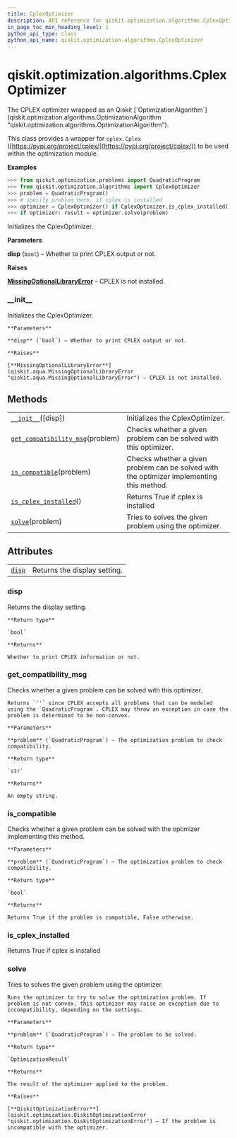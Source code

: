 ```yaml
---
title: CplexOptimizer
description: API reference for qiskit.optimization.algorithms.CplexOptimizer
in_page_toc_min_heading_level: 1
python_api_type: class
python_api_name: qiskit.optimization.algorithms.CplexOptimizer
---
```


# qiskit.optimization.algorithms.CplexOptimizer

<Class id="qiskit.optimization.algorithms.CplexOptimizer" isDedicatedPage={true} github="https://github.com/qiskit-community/qiskit-aqua/tree/stable/0.9/qiskit/optimization/algorithms/cplex_optimizer.py" signature="CplexOptimizer(disp=False)">
  The CPLEX optimizer wrapped as an Qiskit [`OptimizationAlgorithm`](qiskit.optimization.algorithms.OptimizationAlgorithm "qiskit.optimization.algorithms.OptimizationAlgorithm").

  This class provides a wrapper for `cplex.Cplex` ([https://pypi.org/project/cplex/](https://pypi.org/project/cplex/)) to be used within the optimization module.

  **Examples**

  ```python
  >>> from qiskit.optimization.problems import QuadraticProgram
  >>> from qiskit.optimization.algorithms import CplexOptimizer
  >>> problem = QuadraticProgram()
  >>> # specify problem here, if cplex is installed
  >>> optimizer = CplexOptimizer() if CplexOptimizer.is_cplex_installed() else None
  >>> if optimizer: result = optimizer.solve(problem)
  ```

  Initializes the CplexOptimizer.

  **Parameters**

  **disp** (`bool`) – Whether to print CPLEX output or not.

  **Raises**

  [**MissingOptionalLibraryError**](qiskit.aqua.MissingOptionalLibraryError "qiskit.aqua.MissingOptionalLibraryError") – CPLEX is not installed.

  ### \_\_init\_\_

  <Function id="qiskit.optimization.algorithms.CplexOptimizer.__init__" signature="__init__(disp=False)">
    Initializes the CplexOptimizer.

    **Parameters**

    **disp** (`bool`) – Whether to print CPLEX output or not.

    **Raises**

    [**MissingOptionalLibraryError**](qiskit.aqua.MissingOptionalLibraryError "qiskit.aqua.MissingOptionalLibraryError") – CPLEX is not installed.
  </Function>

  ## Methods

  |                                                                                                                                                                                |                                                                                           |
  | ------------------------------------------------------------------------------------------------------------------------------------------------------------------------------ | ----------------------------------------------------------------------------------------- |
  | [`__init__`](#qiskit.optimization.algorithms.CplexOptimizer.__init__ "qiskit.optimization.algorithms.CplexOptimizer.__init__")(\[disp])                                        | Initializes the CplexOptimizer.                                                           |
  | [`get_compatibility_msg`](#qiskit.optimization.algorithms.CplexOptimizer.get_compatibility_msg "qiskit.optimization.algorithms.CplexOptimizer.get_compatibility_msg")(problem) | Checks whether a given problem can be solved with this optimizer.                         |
  | [`is_compatible`](#qiskit.optimization.algorithms.CplexOptimizer.is_compatible "qiskit.optimization.algorithms.CplexOptimizer.is_compatible")(problem)                         | Checks whether a given problem can be solved with the optimizer implementing this method. |
  | [`is_cplex_installed`](#qiskit.optimization.algorithms.CplexOptimizer.is_cplex_installed "qiskit.optimization.algorithms.CplexOptimizer.is_cplex_installed")()                 | Returns True if cplex is installed                                                        |
  | [`solve`](#qiskit.optimization.algorithms.CplexOptimizer.solve "qiskit.optimization.algorithms.CplexOptimizer.solve")(problem)                                                 | Tries to solves the given problem using the optimizer.                                    |

  ## Attributes

  |                                                                                                                    |                              |
  | ------------------------------------------------------------------------------------------------------------------ | ---------------------------- |
  | [`disp`](#qiskit.optimization.algorithms.CplexOptimizer.disp "qiskit.optimization.algorithms.CplexOptimizer.disp") | Returns the display setting. |

  ### disp

  <Function id="qiskit.optimization.algorithms.CplexOptimizer.disp" signature="property disp">
    Returns the display setting.

    **Return type**

    `bool`

    **Returns**

    Whether to print CPLEX information or not.
  </Function>

  ### get\_compatibility\_msg

  <Function id="qiskit.optimization.algorithms.CplexOptimizer.get_compatibility_msg" signature="get_compatibility_msg(problem)">
    Checks whether a given problem can be solved with this optimizer.

    Returns `''` since CPLEX accepts all problems that can be modeled using the `QuadraticProgram`. CPLEX may throw an exception in case the problem is determined to be non-convex.

    **Parameters**

    **problem** (`QuadraticProgram`) – The optimization problem to check compatibility.

    **Return type**

    `str`

    **Returns**

    An empty string.
  </Function>

  ### is\_compatible

  <Function id="qiskit.optimization.algorithms.CplexOptimizer.is_compatible" signature="is_compatible(problem)">
    Checks whether a given problem can be solved with the optimizer implementing this method.

    **Parameters**

    **problem** (`QuadraticProgram`) – The optimization problem to check compatibility.

    **Return type**

    `bool`

    **Returns**

    Returns True if the problem is compatible, False otherwise.
  </Function>

  ### is\_cplex\_installed

  <Function id="qiskit.optimization.algorithms.CplexOptimizer.is_cplex_installed" signature="static is_cplex_installed()">
    Returns True if cplex is installed
  </Function>

  ### solve

  <Function id="qiskit.optimization.algorithms.CplexOptimizer.solve" signature="solve(problem)">
    Tries to solves the given problem using the optimizer.

    Runs the optimizer to try to solve the optimization problem. If problem is not convex, this optimizer may raise an exception due to incompatibility, depending on the settings.

    **Parameters**

    **problem** (`QuadraticProgram`) – The problem to be solved.

    **Return type**

    `OptimizationResult`

    **Returns**

    The result of the optimizer applied to the problem.

    **Raises**

    [**QiskitOptimizationError**](qiskit.optimization.QiskitOptimizationError "qiskit.optimization.QiskitOptimizationError") – If the problem is incompatible with the optimizer.
  </Function>
</Class>

